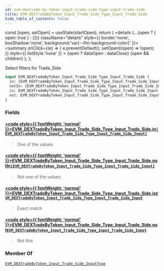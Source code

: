 ```yaml
---
id: evm-dextrade-by-token-input-trade-side-type-input-trade-side
title: EVM_DEXTradeByToken_Input_Trade_Side_Type_Input_Trade_Side
hide_table_of_contents: false
---
```







  const [open, setOpen] = useState(startOpen);
  return (
    <details {...(open ? { open: true } : {})} className="details" style={{ border:'none', boxShadow:'none', background:'var(--ifm-background-color)' }}>
      <summary
        onClick={(e) => {
          e.preventDefault();
          setOpen((open) => !open);
        }}
        style={{ listStyle:'none' }}
      >
      {open ? dataOpen : dataClose}
      </summary>
      {open && children}
    </details>
  );
};










Select filters for Trade_Side


```graphql
input EVM_DEXTradeByToken_Input_Trade_Side_Type_Input_Trade_Side {
  in: [EVM_DEXTradeByToken_Input_Trade_Side_Type_Input_Trade_Side_Input]
  notIn: [EVM_DEXTradeByToken_Input_Trade_Side_Type_Input_Trade_Side_Input]
  is: EVM_DEXTradeByToken_Input_Trade_Side_Type_Input_Trade_Side_Input
  not: EVM_DEXTradeByToken_Input_Trade_Side_Type_Input_Trade_Side_Input
}
```




### Fields

#### [<code style={{ fontWeight: 'normal' }}>EVM_DEXTradeByToken_Input_Trade_Side_Type_Input_Trade_Side.<b>in</b></code>](#)<Bullet />[`[EVM_DEXTradeByToken_Input_Trade_Side_Type_Input_Trade_Side_Input]`](/docs/graphql-reference/enums/evm-dextrade-by-token-input-trade-side-type-input-trade-side-input) <Badge class="badge badge--secondary" text="list"/> <Badge class="badge badge--secondary" text="enum"/> 
> 
> 
> One of the values
> 

#### [<code style={{ fontWeight: 'normal' }}>EVM_DEXTradeByToken_Input_Trade_Side_Type_Input_Trade_Side.<b>notIn</b></code>](#)<Bullet />[`[EVM_DEXTradeByToken_Input_Trade_Side_Type_Input_Trade_Side_Input]`](/docs/graphql-reference/enums/evm-dextrade-by-token-input-trade-side-type-input-trade-side-input) <Badge class="badge badge--secondary" text="list"/> <Badge class="badge badge--secondary" text="enum"/> 
> 
> 
> Not one of the values
> 

#### [<code style={{ fontWeight: 'normal' }}>EVM_DEXTradeByToken_Input_Trade_Side_Type_Input_Trade_Side.<b>is</b></code>](#)<Bullet />[`EVM_DEXTradeByToken_Input_Trade_Side_Type_Input_Trade_Side_Input`](/docs/graphql-reference/enums/evm-dextrade-by-token-input-trade-side-type-input-trade-side-input) <Badge class="badge badge--secondary" text="enum"/> 
> 
> 
> Exact match
> 

#### [<code style={{ fontWeight: 'normal' }}>EVM_DEXTradeByToken_Input_Trade_Side_Type_Input_Trade_Side.<b>not</b></code>](#)<Bullet />[`EVM_DEXTradeByToken_Input_Trade_Side_Type_Input_Trade_Side_Input`](/docs/graphql-reference/enums/evm-dextrade-by-token-input-trade-side-type-input-trade-side-input) <Badge class="badge badge--secondary" text="enum"/> 
> 
> 
> Not this
> 



### Member Of

[`EVM_DEXTradeByToken_Input_Trade_Side_InputType`](/docs/graphql-reference/inputs/evm-dextrade-by-token-input-trade-side-input-type)  <Badge class="badge badge--secondary" text="input"/>

